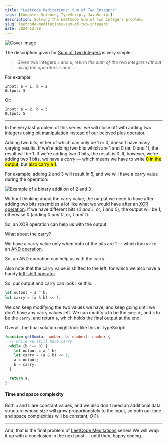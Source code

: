 ```yaml
---
title: "LeetCode Meditations: Sum of Two Integers"
tags: [Computer Science, TypeScript, JavaScript]
description: Solving the LeetCode Sum of Two Integers problem.
slug: leetcode-meditations-sum-of-two-integers
date: 2024-12-28
---
```


![Cover image](https://raw.githubusercontent.com/rivea0/leetcode-meditations-assets/main/src/2024-12-28/77-lm.png)

The description given for [Sum of Two Integers](https://leetcode.com/problems/sum-of-two-integers) is very simple:

> Given two integers `a` and `b`, return _the sum of the two integers without using the operators_ `+` _and_ `-`.

For example:

```
Input: a = 1, b = 2
Output: 3
```

Or:

```
Input: a = 2, b = 3
Output: 5
```

---

In the very last problem of this series, we will close off with adding two integers using [bit manipulation](https://rivea0.github.io/blog/leetcode-meditations-chapter-14-bit-manipulation) instead of our beloved plus operator.

Adding two bits, either of which can only be 1 or 0, doesn't have many varying results.
If we're adding two bits which are 1 and 0 (or, 0 and 1), the result will be 1. If we're adding two 0 bits, the result is 0. If, however, we're adding two 1 bits, we have a *carry* — which means we have to write <mark>0 in the output</mark>, but <mark>also carry a 1</mark>.

For example, adding 2 and 3 will result in 5, and we will have a carry value during the operation:

![Example of a binary addition of 2 and 3](https://raw.githubusercontent.com/rivea0/leetcode-meditations-assets/main/src/2024-12-28/binary-add.gif)

Without thinking about the carry value, the output we need to have after adding two bits resembles a lot like what we would have after an [XOR operation](https://rivea0.github.io/blog/leetcode-meditations-chapter-14-bit-manipulation#bitwise-xor). If we have different bits (*0 and 1*, or, *1 and 0*), the output will be 1, otherwise 0 (adding *0 and 0*, or, *1 and 1*).

So, an XOR operation can help us with the output.

What about the carry?

We have a carry value only when both of the bits are 1 — which looks like an [AND operation](https://rivea0.github.io/blog/leetcode-meditations-chapter-14-bit-manipulation#bitwise-and). 

So, an AND operation can help us with the carry.

Also note that the carry value is shifted to the left, for which we also have a handy [left-shift operator](https://rivea0.github.io/blog/leetcode-meditations-chapter-14-bit-manipulation#bitwise-left-shift-zerofill).

So, our output and carry can look like this:

```ts
let output = a ^ b;
let carry = (a & b) << 1;
```

We can keep modifying the two values we have, and keep going until we don't have any carry values left. We can modify `a` to be the `output`, and `b` to be the `carry`, and return `a`, which holds the final output at the end.

Overall, the final solution might look like this in TypeScript:

```ts
function getSum(a: number, b: number): number {
  // while we still have carry
  while (b !== 0) {
    let output = a ^ b;
    let carry = (a & b) << 1;
    a = output;
    b = carry;
  }

  return a;
}
```

#### Time and space complexity

Both `a` and `b` are constant values, and we also don't need an additional data structure whose size will grow proportionately to the input, so both our time and space complexities will be constant, $O(1)$.

---

And, that is the final problem of [LeetCode Meditations](https://rivea0.github.io/leetcode-meditations) series! We will wrap it up with a conclusion in the next post — until then, happy coding.
